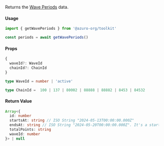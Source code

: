 Returns the [Wave Periods](/hub/apps/guides/azuro-waves#fetch-existing-periods-of-a-wave) data.

#### Usage

```ts
import { getWavePeriods } from '@azuro-org/toolkit'

const periods = await getWavePeriods()
```

#### Props

```ts
{
  waveId?: WaveId
  chainId?: ChainId
}
```

```ts
type WaveId = number | 'active'

type ChainId =  100 | 137 | 80002 | 88888 | 88882 | 8453 | 84532
```

#### Return Value

```ts
Array<{
  id: number
  startsAt: string // ISO String "2024-05-13T00:00:00.000Z"
  endsAt: string // ISO String "2024-05-20T00:00:00.000Z". It's a startsAt of next period
  totalPoints: string
  waveId: number
}> | null
```
